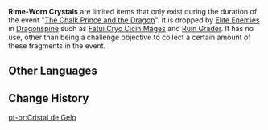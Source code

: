{{Item Infobox
|id           = 200102
|image        = Item_Rime-Worn_Crystal.png
|type         = Dragonspine Materials
|group        = Event Items
|event        = The Chalk Prince and the Dragon
|eventNote    = Act I
|rarity       = 3
|description  = Pieces of crystal obtained from monster habitats on [[Dragonspine]]. They are only generated at special times.
|source1      = In [[The Chalk Prince and the Dragon]] event, dropped by [[Elite Enemies]] in [[Dragonspine]].
}}
'''Rime-Worn Crystals''' are limited items that only exist during the duration of the event "[[The Chalk Prince and the Dragon]]". It is dropped by [[Elite Enemies]] in [[Dragonspine]] such as [[Fatui Cicin Mages|Fatui Cryo Cicin Mages]] and [[Ruin Grader]]. It has no use, other than being a challenge objective to collect a certain amount of these fragments in the event.

{{See also|Rime-Worn Fragment}}

==Other Languages==
{{Other Languages
|en      = Rime-Worn Crystal
|zhs     = 霜噬结晶
|zhs_rm  = Shuāng Shì Jiéjīng
|zht     = 霜噬結晶
|zht_rm  = Shuāng Shì Jiéjīng
|zh_tl   = Frost-Bitten Crystal
|ja      = 霜噬結晶
|ja_rm   = Souzei Kesshou{{Assumed}}
|ja_tl   = Frost-Bitten Crystal
|ko      = 서리에 삼켜진 결정
|ko_rm   = 
|ko_tl   = 
|es      = Cristal de escarcha
|es_tl   = 
|fr      = Cristal du frimas
|fr_tl   = Hoarfrost Crystal
|ru      = Инеевый кристалл
|ru_tl   = 
|th      = Rime-Worn Crystal
|vi      = Kết Tinh Băng
|vi_tl   = 
|de      = Frostbiss-Kristall
|de_tl   = Frost Bite Crystal
|id      = Rime-Worn Crystal
|pt      = Cristal de Gelo
|pt_tl   = 
}}

==Change History==
{{Change History|1.2}}

[[pt-br:Cristal de Gelo]]